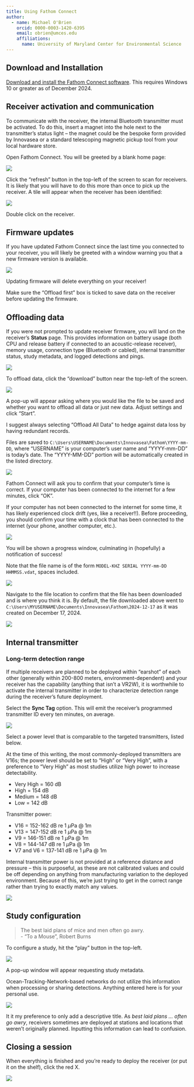 ```yaml
---
title: Using Fathom Connect
author:
  - name: Michael O'Brien
    orcid: 0000-0003-1420-6395
    email: obrien@umces.edu
    affiliations:
      name: University of Maryland Center for Environmental Science
---
```


## Download and Installation

[Download and install the Fathom Connect software](https://go.innovasea.com/l/857523/2020-03-17/52d9?Redirect=https://innovasea.my.salesforce.com/sfc/p/41000000flbW/a/OO000000M7cL/BQ3ZOlAidUVjrBh8rOzNkz6IJEPwDHUuXQ8EHkXYDdQ). This requires Windows 10 or greater as of December 2024.

## Receiver activation and communication

To communicate with the receiver, the internal Bluetooth transmitter must be activated. To do this, insert a magnet into the hole next to the transmitter's status light -- the magnet could be the bespoke form provided by Innovasea or a standard telescoping magnetic pickup tool from your local hardware store.

Open Fathom Connect. You will be greeted by a blank home page:

![](images/fathom/home.png)

Click the "refresh" button in the top-left of the screen to scan for receivers. It is likely that you will have to do this more than once to pick up the receiver. A tile will appear when the receiver has been identified:

![](images/fathom/home_with_rec.png)

Double click on the receiver.

## Firmware updates

If you have updated Fathom Connect since the last time you connected to your receiver, you will likely be greeted with a window warning you that a new firmware version is available.

![](images/fathom/firmware_notice.png)

::: callout-important
Updating firmware will delete everything on your receiver!

Make sure the "Offload first" box is ticked to save data on the receiver before updating the firmware.
:::

## Offloading data

If you were not prompted to update receiver firmware, you will land on the receiver's **Status** page. This provides information on battery usage (both CPU and release battery if connected to an acoustic-release receiver), memory usage, connection type (Bluetooth or cabled), internal transmitter status, study metadata, and logged detections and pings.

![](images/fathom/status_page.png)

To offload data, click the "download" button near the top-left of the screen.

![](images/fathom/buttons_download.png)

A pop-up will appear asking where you would like the file to be saved and whether you want to offload all data or just new data. Adjust settings and click "Start".

::: callout-tip
I suggest always selecting "Offload All Data" to hedge against data loss by having redundant records.
:::

::: {.callout-note}
Files are saved to `C:\Users\USERNAME\Documents\Innovasea\Fathom\YYYY-mm-DD`, where "USERNAME" is your computer's user name and "YYYY-mm-DD" is today's date. The "YYYY-MM-DD" portion will be automatically created in the listed directory.
:::

![](images/fathom/offload_info.png)

Fathom Connect will ask you to confirm that your computer's time is correct. If your computer has been connected to the internet for a few minutes, click "OK".

::: {.callout-warning}
If your computer has not been connected to the internet for some time, it has likely experienced clock drift (yes, like a receiver!!). Before proceeding, you should confirm your time with a clock that has been connected to the internet (your phone, another computer, etc.).
:::

![](images/fathom/time_warning.png)

You will be shown a progress window, culminating in (hopefully) a notification of success!

Note that the file name is of the form `MODEL-KHZ SERIAL YYYY-mm-DD HHMMSS.vdat`, spaces included.

![](images/fathom/offload_success.png)

Navigate to the file location to confirm that the file has been downloaded and is where you think it is. By default, the file downloaded above went to `C:\Users\MYUSERNAME\Documents\Innovasea\Fathom\2024-12-17` as it was created on December 17, 2024.

![](images/fathom/file_location.png)


## Internal transmitter

### Long-term detection range

If multiple receivers are planned to be deployed within "earshot" of each other (generally within 200-800 meters, environment-dependent) and your receiver has the capability (anything that isn't a VR2W), it is worthwhile to activate the internal transmitter in order to characterize detection range during the receiver's future deployment.

Select the **Sync Tag** option. This will emit the receiver's programmed transmitter ID every ten minutes, on average.

![](images/fathom/self_transmitter_profile.png)

Select a power level that is comparable to the targeted transmitters, listed below.

::: {.callout-note}
At the time of this writing, the most commonly-deployed transmitters are V16s; the power level should be set to "High" or "Very High", with a preference to "Very High" as most studies utilize high power to increase detectability.
:::

 - Very High = 160 dB
 - High = 154 dB
 - Medium = 148 dB
 - Low = 142 dB

Transmitter power:

 - V16 = 152-162 dB re 1 $\mu$Pa @ 1m
 - V13 = 147-152 dB re 1 $\mu$Pa @ 1m
 - V9 = 146-151 dB re 1 $\mu$Pa @ 1m
 - V8 = 144-147 dB re 1 $\mu$Pa @ 1m
 - V7 and V6 = 137-141 dB re 1 $\mu$Pa @ 1m
 
::: {.callout-note}
Internal transmitter power is not provided at a reference distance and pressure -- this is purposeful, as these are not calibrated values and could be off depending on anything from manufacturing variation to the deployed environment. Because of this, we're just trying to get in the correct range rather than trying to exactly match any values.
:::

![](images/fathom/self_transmitter_power.png)


## Study configuration

> The best laid plans of mice and men often go awry.  
  - "To a Mouse", Robert Burns

To configure a study, hit the "play" button in the top-left.

![](images/fathom/buttons_config.png)

A pop-up window will appear requesting study metadata.

::: {.callout-note}
Ocean-Tracking-Network-based networks do not utilize this information when processing or sharing detections. Anything entered here is for your personal use.
:::

![](images/fathom/study_config.png)

::: {.callout-tip}
It it my preference to only add a descriptive title. As *best laid plans ... often go awry*, receivers sometimes are deployed at stations and locations that weren't originally planned. Inputting this information can lead to confusion.
:::


## Closing a session

When everything is finished and you're ready to deploy the receiver (or put it on the shelf), click the red X.

![](images/fathom/buttons_exit.png)
